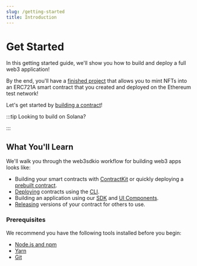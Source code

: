 ```yaml
---
slug: /getting-started
title: Introduction
---
```



# Get Started

<div className="heroGrid">
  
  <div>
    <p>
In this getting started guide, we'll show you how to build and deploy a full web3 application!
</p>

By the end, you'll have a [finished project](https://replit.com/@web3sdkio/getting-started) that allows
you to mint NFTs into an ERC721A smart contract that you created and deployed on the Ethereum test network!

Let's get started by [building a contract](/getting-started/creating-custom-contracts)!

</div>

<div className="heroGridImageContainer">
  <YoutubeEmbed link={"https://www.youtube.com/embed/fzsz-b2JV9U"} />
</div>

</div>

:::tip Looking to build on Solana?

<div className="row" style={{ marginBottom: 24 }}>
  <div className="col col--12" style={{ padding: 8, paddingBottom: 0 }}>
    <QuickstartCard
      name="Solana Quick Start"
      link="/solana/quickstart"
      image="/assets/languages/solana.png"
    />
  </div>
</div>

:::

## What You'll Learn

We'll walk you through the web3sdkio workflow for building web3 apps looks like:

- Building your smart contracts with [ContractKit](/contractkit) or quickly
  deploying a [prebuilt contract](/pre-built-contracts).
- [Deploying](/deploy) contracts using the [CLI](/cli).
- Building an application using our [SDK](/sdk) and [UI Components](/ui-components).
- [Releasing](/release) versions of your contract for others to use.

### Prerequisites

We recommend you have the following tools installed before you begin:

- [Node.js and npm](https://docs.npmjs.com/downloading-and-installing-node-js-and-npm)
- [Yarn](https://classic.yarnpkg.com/en/docs/install/#mac-stable)
- [Git](https://git-scm.com/downloads)
